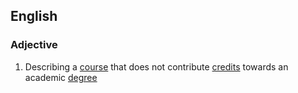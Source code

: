 ==English==
===Adjective===
{{en-adj|-}}
# Describing a [[course]] that does not contribute [[credit]]s towards an academic [[degree]]